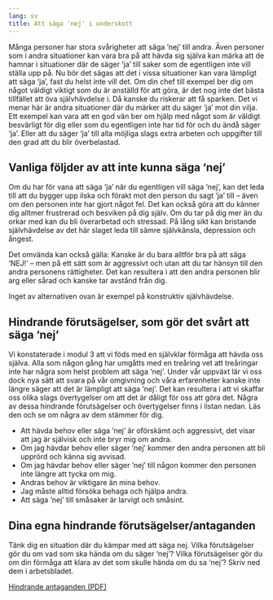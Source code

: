 ```yaml
---
lang: sv
title: Att säga 'nej' i underskott
---
```


Många personer har stora svårigheter att säga 'nej' till andra. Även
personer som i andra situationer kan vara bra på att hävda sig själva
kan märka att de hamnar i situationer där de säger 'ja' till saker som
de egentligen inte vill ställa upp på. Nu bör det sägas att det i vissa
situationer kan vara lämpligt att säga 'ja', fast du helst inte vill
det. Om din chef till exempel ber dig om något väldigt viktigt som du är
anställd för att göra, är det nog inte det bästa tillfället att öva
självhävdelse i. Då kanske du riskerar att få sparken. Det vi menar här
är andra situationer där du märker att du säger 'ja' mot din vilja. Ett
exempel kan vara att en god vän ber om hjälp med något som är väldigt
besvärligt för dig eller som du egentligen inte har tid för och du ändå
säger 'ja'. Eller att du säger 'ja' till alla möjliga slags extra
arbeten och uppgifter till den grad att du blir överbelastad.

## Vanliga följder av att inte kunna säga 'nej'

Om du har för vana att säga 'ja' när du egentligen vill säga 'nej', kan
det leda till att du bygger upp ilska och förakt mot den person du sagt
'ja' till -- även om den personen inte har gjort något fel. Det kan
också göra att du känner dig alltmer frustrerad och besviken på dig
själv. Om du tar på dig mer än du orkar med kan du bli överarbetad och
stressad. På lång sikt kan bristande självhävdelse av det här slaget
leda till sämre självkänsla, depression och ångest.

Det omvända kan också gälla: Kanske är du bara alltför bra på att säga
'NEJ!' -- men på ett sätt som är aggressivt och utan att du tar hänsyn
till den andra personens rättigheter. Det kan resultera i att den andra
personen blir arg eller sårad och kanske tar avstånd från dig.

Inget av alternativen ovan är exempel på konstruktiv självhävdelse.

## Hindrande förutsägelser, som gör det svårt att säga 'nej'

Vi konstaterade i modul 3 att vi föds med en självklar förmåga att hävda
oss själva. Alla som någon gång har umgåtts med en treåring vet att
treåringar inte har några som helst problem att säga 'nej'. Under vår
uppväxt lär vi oss dock nya sätt att svara på vår omgivning och våra
erfarenheter kanske inte längre säger att det är lämpligt att säga
'nej'. Det kan resultera i att vi skaffar oss olika slags övertygelser
om att det är dåligt för oss att göra det. Några av dessa hindrande
förutsägelser och övertygelser finns i listan nedan. Läs den och se om
några av dem stämmer för dig.

- Att hävda behov eller säga ’nej’ är oförskämt och aggressivt, det visar att jag är självisk och inte bryr mig om andra.
- Om jag hävdar behov eller säger ’nej’ kommer den andra personen att bli upprörd och känna sig avvisad.
- Om jag hävdar behov eller säger ’nej’ till någon kommer den personen inte längre att tycka om mig.
- Andras behov är viktigare än mina behov.
- Jag måste alltid försöka behaga och hjälpa andra.
- Att säga ’nej’ till småsaker är larvigt och småsint.

## Dina egna hindrande förutsägelser/antaganden

Tänk dig en situation där du kämpar med att säga nej. Vilka
förutsägelser gör du om vad som ska hända om du säger 'nej'? Vilka
förutsägelser gör du om din förmåga att klara av det som skulle hända om
du sa 'nej'? Skriv ned dem i arbetsbladet.

::: {.content-visible when-format=”html”}
[Hindrande antaganden (PDF)](forms/f0a1c31a82f11d157bae31eddf7ddc1f.pdf)
:::
